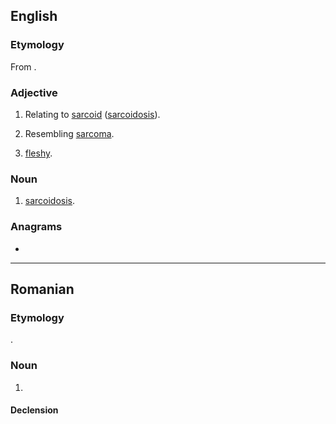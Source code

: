 ==English==

===Etymology===
From {{confix|en|sarco|oid}}.

===Adjective===
{{en-adj|-}}

# {{lb|en|medicine|pathology}} Relating to [[#Noun|sarcoid]] ([[sarcoidosis]]).
# {{lb|en|medicine|pathology|outdated}} Resembling [[sarcoma]].
# {{lb|en|medicine|pathology|outdated}} [[fleshy]].

===Noun===
{{en-noun}}
{{wikipedia|sarcoidosis}}

# {{lb|en|medicine|pathology}} [[sarcoidosis]].

===Anagrams===
* {{anagrams|en|a=acdiors|Criados|arcoids|scaroid}}

----

==Romanian==

===Etymology===
{{bor+|ro|fr|sarcoïde}}.

===Noun===
{{ro-noun|n|-}}

# {{l|en|sarcoid}}

====Declension====
{{ro-noun-n|n=sg}}